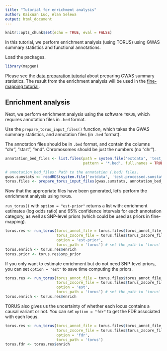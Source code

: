 ```yaml
---
title: "Tutorial for enrichment analysis"
author: Kaixuan Luo, Alan Selewa
output: html_document
---
```


```r
knitr::opts_chunk$set(echo = TRUE, eval = FALSE)
```

In this tutorial, we perform enrichment analysis (using TORUS) using GWAS 
summary statistics and functional annotations.

Load the packages. 
```r
library(mapgen)
```

Please see the [data preparation tutorial][data-preparation-tutorial] about 
preparing GWAS summary statistics. The result from the enrichment analysis 
will be used in the [fine-mapping tutorial][finemapping-tutorial].

## Enrichment analysis

Next, we perform enrichment analysis using the software `TORUS`, 
which requires annotation files in `.bed` format. 

Use the `prepare_torus_input_files()` function, which takes the GWAS summary 
statistics, and annotation files (in `.bed` format). 

The annotation files should be in `.bed` format, and 
contain the columns "chr", "start", "end". 
Chromosomes should be just the numbers (no "chr"). 

```r
annotation_bed_files <- list.files(path = system.file('extdata', 'test_bed_dir', package='mapgen'),
                                   pattern = '*.bed', full.names = TRUE)

# annotation_bed_files: Path to the annotation (.bed) files.
gwas.sumstats <- readRDS(system.file('extdata', 'test.processed.sumstats.rds', package='mapgen'))
torus.files <- prepare_torus_input_files(gwas.sumstats, annotation_bed_files, torus_input_dir = './torus_input')
```

Now that the appropriate files have been generated, 
let's perform the enrichment analysis using `TORUS`. 

`run_torus()` with `option = "est-prior"` returns a list with: 
enrichment estimates (log odds ratio) and 95% confidence intervals for each annotation category, 
as well as SNP-level priors (which could be used as priors in fine-mapping).

```r
torus.res <- run_torus(torus_annot_file = torus.files$torus_annot_file, 
                       torus_zscore_file = torus.files$torus_zscore_file,
                       option = 'est-prior',
                       torus_path = 'torus') # set the path to 'torus' executable.
torus.enrich <- torus.res$enrich
torus.prior <- torus.res$snp_prior
```

If you only want to estimate enrichment but do not need SNP-level priors, 
you can set `option = "est"` to save time computing the priors.

```r
torus.res <- run_torus(torus_annot_file = torus.files$torus_annot_file, 
                       torus_zscore_file = torus.files$torus_zscore_file,
                       option = 'est',
                       torus_path = 'torus') # set the path to 'torus' executable.
torus.enrich <- torus.res$enrich
```

TORUS also gives us the uncertainty of whether each locus contains a causal variant or not. 
You can set `option = "fdr"` to get the FDR associated with each locus.
```r
torus.res <- run_torus(torus_annot_file = torus.files$torus_annot_file, 
                       torus_zscore_file = torus.files$torus_zscore_file,
                       option = 'fdr',
                       torus_path = 'torus')
torus.fdr <- torus.res$enrich
```

[data-preparation-tutorial]: https://xinhe-lab.github.io/mapgen/articles/data_preparation_tutorial.html
[finemapping-tutorial]: https://xinhe-lab.github.io/mapgen/articles/enrichment_finemapping_tutorial.html

